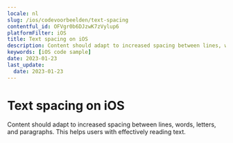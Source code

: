 ```yaml
---
locale: nl
slug: /ios/codevoorbeelden/text-spacing
contentful_id: OFVgr0b6DJzwK7zVylup6
platformFilter: iOS
title: Text spacing on iOS
description: Content should adapt to increased spacing between lines, words, letters, and paragraphs.
keywords: [iOS code sample]
date: 2023-01-23
last_update:
  date: 2023-01-23
---
```


# Text spacing on iOS

Content should adapt to increased spacing between lines, words, letters, and paragraphs. This helps users with effectively reading text.

<CodeSample id="text-spacing" locale="nl" platform="ios"/>
